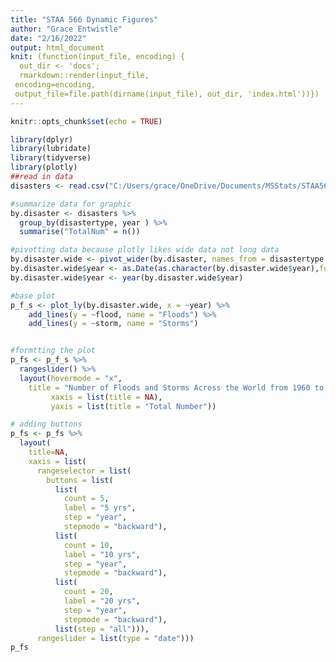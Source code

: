 ```yaml
---
title: "STAA 566 Dynamic Figures"
author: "Grace Entwistle"
date: "2/16/2022"
output: html_document
knit: (function(input_file, encoding) {
  out_dir <- 'docs';
  rmarkdown::render(input_file,
 encoding=encoding,
 output_file=file.path(dirname(input_file), out_dir, 'index.html'))})
---
```


```r
knitr::opts_chunk$set(echo = TRUE)
```

```r
library(dplyr)
library(lubridate)
library(tidyverse)
library(plotly)
##read in data
disasters <- read.csv("C:/Users/grace/OneDrive/Documents/MSStats/STAA566/World Disaster Data 1960-2018.csv")

#summarize data for graphic
by.disaster <- disasters %>% 
  group_by(disastertype, year ) %>% 
  summarise("TotalNum" = n())

#pivotting data because plotly likes wide data not long data
by.disaster.wide <- pivot_wider(by.disaster, names_from = disastertype, values_from = TotalNum)
by.disaster.wide$year <- as.Date(as.character(by.disaster.wide$year),format = "%Y")
by.disaster.wide$year <- year(by.disaster.wide$year)
```


```r
#base plot
p_f_s <- plot_ly(by.disaster.wide, x = ~year) %>% 
    add_lines(y = ~flood, name = "Floods") %>% 
    add_lines(y = ~storm, name = "Storms")


#formtting the plot
p_fs <- p_f_s %>% 
  rangeslider() %>% 
  layout(hovermode = "x",
    title = "Number of Floods and Storms Across the World from 1960 to 2018",
         xaxis = list(title = NA),
         yaxis = list(title = "Total Number"))

# adding buttons
p_fs <- p_fs %>% 
  layout(
    title=NA,
    xaxis = list(
      rangeselector = list(
        buttons = list(
          list(
            count = 5,
            label = "5 yrs",
            step = "year",
            stepmode = "backward"),
          list(
            count = 10,
            label = "10 yrs",
            step = "year",
            stepmode = "backward"),
          list(
            count = 20,
            label = "20 yrs",
            step = "year",
            stepmode = "backward"),
          list(step = "all"))),
      rangeslider = list(type = "date")))
p_fs

  
```